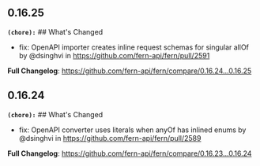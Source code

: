 ## 0.16.25
**`(chore):`** ## What's Changed
* fix: OpenAPI importer creates inline request schemas for singular allOf by @dsinghvi in https://github.com/fern-api/fern/pull/2591


**Full Changelog**: https://github.com/fern-api/fern/compare/0.16.24...0.16.25

## 0.16.24
**`(chore):`** ## What's Changed
* fix: OpenAPI converter uses literals when anyOf has inlined enums  by @dsinghvi in https://github.com/fern-api/fern/pull/2589


**Full Changelog**: https://github.com/fern-api/fern/compare/0.16.23...0.16.24

